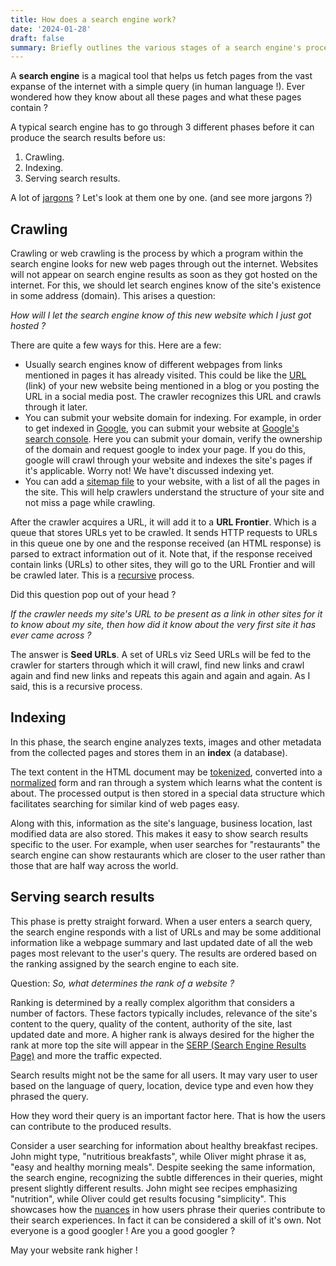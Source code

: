 ```yaml
---
title: How does a search engine work?
date: '2024-01-28'
draft: false
summary: Briefly outlines the various stages of a search engine's process in presenting web pages from the vast expanse of the internet.
---
```


A **search engine** is a magical tool that helps us fetch pages from the vast expanse of the internet with a simple query (in human language !). Ever wondered how they know about all these pages and what these pages contain ?

A typical search engine has to go through 3 different phases before it can produce the search results before us:

1. Crawling.
2. Indexing.
3. Serving search results.

A lot of [jargons](https://www.google.com/search?q=jargons+meaning) ? Let's look at them one by one. (and see more jargons ?)

## Crawling

Crawling or web crawling is the process by which a program within the search engine looks for new web pages through out the internet. Websites will not appear on
search engine results as soon as they got hosted on the internet. For this, we should let search engines know of the site's existence in some address (domain).
This arises a question:

*How will I let the search engine know of this new website which I just got hosted ?*

There are quite a few ways for this. Here are a few:

- Usually search engines know of different webpages from links mentioned in pages it has already visited. This could be like the [URL](https://developer.mozilla.org/en-US/docs/Learn/Common_questions/Web_mechanics/What_is_a_URL) (link) of your new website being mentioned in a blog or
you posting the URL in a social media post. The crawler recognizes this URL and crawls through it later.
- You can submit your website domain for indexing. For example, in order to get indexed in [Google](https://www.google.com/), you can submit your website at [Google's search console](https://search.google.com/search-console).
Here you can submit your domain, verify the ownership of the domain and request google to index your page. If you do this, google will crawl through your website and indexes the site's pages if it's applicable. Worry not! We have't discussed indexing yet.
- You can add a [sitemap file](https://www.sitemaps.org/) to your website, with a list of all the pages in the site. This will help crawlers understand the structure of your site and not miss a page while crawling.

After the crawler acquires a URL, it will add it to a **URL Frontier**. Which is a queue that stores URLs yet to be crawled. It sends HTTP requests to URLs in this queue one by one and the response received (an HTML response) is parsed to extract information out of it.
Note that, if the response received contain links (URLs) to other sites, they will go to the URL Frontier and will be crawled later. This is a [recursive](https://www.google.com/search?q=recursive+meaning) process.

Did this question pop out of your head ?

*If the crawler needs my site's URL to be present as a link in other sites for it to know about my site, then how did it know about the very first site it has ever came across ?*

The answer is **Seed URLs**. A set of URLs viz Seed URLs will be fed to the crawler for starters through which it will crawl, find new links and crawl again and find new links and repeats this again and again and again. As I said, this is a recursive process.


## Indexing

In this phase, the search engine analyzes texts, images and other metadata from the collected pages and stores them in an **index** (a database).

The text content in the HTML document may be [tokenized](https://en.wikipedia.org/wiki/Lexical_analysis#Tokenization), converted into a [normalized](https://en.wikipedia.org/wiki/Text_normalization) form and ran through a system which learns what the content is about. The processed output is then stored in a special data structure which facilitates searching for similar kind of web pages easy.

Along with this, information as the site's language, business location, last modified data are also stored. This makes it easy to show search results specific to the user. For example, when user searches for "restaurants" the search engine can show restaurants which are closer to the user rather than those that are half way across the world.

## Serving search results

This phase is pretty straight forward. When a user enters a search query, the search engine responds with a list of URLs and may be some additional information like a webpage summary and last updated date of all the web pages most relevant to the user's query.
The results are ordered based on the ranking assigned by the search engine to each site.

Question: *So, what determines the rank of a website ?*

Ranking is determined by a really complex algorithm that considers a number of factors.
These factors typically includes, relevance of the site's content to the query, quality of the content, authority of the site, last updated date and more.
A higher rank is always desired for the higher the rank at more top the site will appear in the [SERP (Search Engine Results Page)](https://en.wikipedia.org/wiki/Search_engine_results_page) and more the traffic expected.

Search results might not be the same for all users. It may vary user to user based on the language of query, location, device type and even how they phrased the query.

How they word their query is an important factor here. That is how the users can contribute to the produced results.

Consider a user searching for information about healthy breakfast recipes. John might type, "nutritious breakfasts", while Oliver might phrase it as, "easy and healthy morning meals".
Despite seeking the same information, the search engine, recognizing the subtle differences in their queries, might present slightly different results. John might see recipes emphasizing "nutrition", while Oliver could get results focusing "simplicity". This showcases how the [nuances](https://www.google.com/search?q=nuance+meaning) in how users phrase their queries contribute to their search experiences.
In fact it can be considered a skill of it's own. Not everyone is a good googler ! Are you a good googler ?

May your website rank higher !
